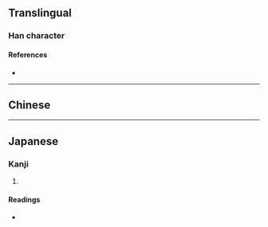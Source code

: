 {{character info/new}}
==Translingual==

===Han character===
{{Han char|rn=30|rad=口|as=07|sn=10|four=67027|canj=RNBG,RNBQ|ids=⿰口角}}

====References====
* {{Han ref|kx=0191.280|dkj=03693|dj=0411.040|hdz=10632.100|uh=5503|ud=21763|bh=D146|bd=53574}}

----

==Chinese==
{{zh-see|唂|v}}

----

==Japanese==

===Kanji===
{{ja-kanji|grade=|rs=口07}}

# {{rfdef|ja|sort=口07}}

====Readings====
* {{ja-readings|on=[[こく]] (koku)|kun=}}